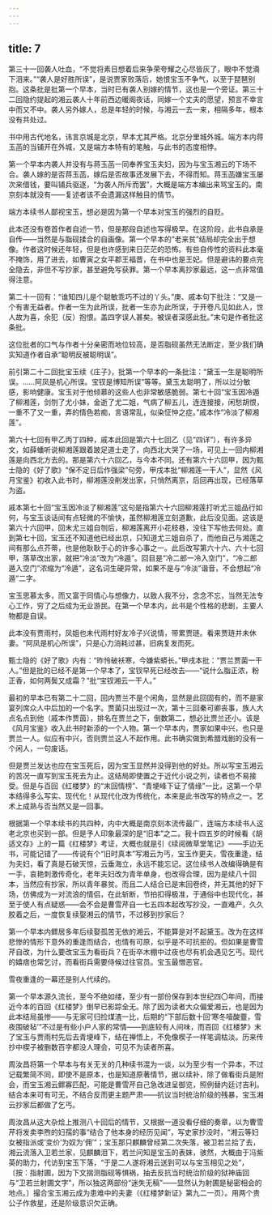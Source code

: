 ```yaml
---
---
---
```

title: 7
---



第三十一回袭人吐血，“不觉将素日想着后来争荣夸耀之心尽皆灰了，眼中不觉滴下泪来。”“袭人是好胜所误”，是说贾家败落后，她恨宝玉不争气，以至于琵琶别抱。这条批是批第一个早本，当时已有袭人别嫁的情节，这也是一个旁证。第三十二回隐约提起的湘云袭人十年前西边暖阁夜话，同嫁一个丈夫的愿望，预言不幸言中而又不中。袭人另外嫁人，总是年轻的时候，与湘云一去一来，相隔多年，根本没有共处过。

书中用古代地名，讳言京城是北京，早本尤其严格。北京分里城外城。端方本内蒋玉菡的当铺开在外城，又是端方本特有的笔触，与此书的态度相悖。

第一个早本内袭人并没有与蒋玉菡一同奉养宝玉夫妇，因为与宝玉湘云的下场不合。袭人嫁的是否蒋玉菡，嫁后是否故事还发展下去，不得而知。蒋玉菡嫌宝玉屡次来借钱，要叫铺兵驱逐，“为袭人所斥而罢”，大概是端方本编出来骂宝玉的。南京刻本就没有——复述者该不会遗漏这样触目的情节。

端方本续书人鄙视宝玉，想必是因为第一个早本对宝玉的强烈的自贬。

此本还没有卷首作者自述一节，但是那段自述也写得极早。在这阶段，此书自承是自传——当然是与脂砚揉合的自画像。第一个早本的“老来贫”结局却完全出于想像。作者这时候还年轻，但是也许感到来日茫茫的恐怖。有些自传性的资料此本毫不掩饰，用了进去，如曹寅之女平郡王福晋，在书中也是王妃。但是避讳的要点完全隐去，非但不写抄家，甚至避免写获罪。第一个早本离抄家最远，这一点非常值得注意。

第二十一回有：“谁知四儿是个聪敏乖巧不过的丫头。”庚、戚本句下批注：“又是一个有害无益者。作者一生为此所误，批者一生亦为此所误，于开卷凡见如此人，世人故为喜，余犯（反）抱恨。盖四字误人甚矣。被误者深感此批。”末句是作者批这条批。

这位批者的口气与作者十分亲密而地位较高，是否脂砚虽然无法断定，至少我们确实知道作者自承“聪明反被聪明误”。

前引第二十二回批宝玉续《庄子》，批第一个早本的一条批注：“黛玉一生是聪明所误。……阿凤是机心所误。宝钗是博知所误”等等。黛玉太聪明了，所以过分敏感，影响健康。宝玉对于他倾慕的这些人也非常敏感脆弱。第七十回“宝玉因冷遁了柳湘莲，剑刎了尤小妹，金逝了尤二姐，气病了柳五儿，连连接接，闲愁胡恨，一重不了又一重，弄的情色若痴，言语常乱，似染怔忡之症。”戚本作“冷淡了柳湘莲”。

第六十七回有甲乙丙丁四种，戚本此回是第六十七回乙（见“四详”），有许多异文，如薛蟠听说柳湘莲跟着跛足道士走了，向西北大哭了一场，可见上一回内柳湘莲是向西北方去的。那是第六十六回乙，与今本不同。还有第六十六回甲，因为甄士隐的《好了歌》“保不定日后作强梁”句旁，甲戌本批“柳湘莲一干人”，显然《风月宝鉴》初收入此书时，柳湘莲没削发出家，只悄然离京，后回再出现，已经落草为盗。

戚本第七十回“宝玉因冷淡了柳湘莲”这句是指第六十六回柳湘莲打听尤三姐品行如何，与宝玉谈话间有点轻微的不愉快，虽然柳湘莲立刻道歉，此后没见面。这该是第六十六回甲，回末尤三姐自刎后，柳湘莲离开小花枝巷，没往下写他去何处。直到第七十回，宝玉还不知道他已经出京，只知道尤三姐自杀了，而他自己与湘莲之间有那么点芥蒂，也是他耿耿于心的许多心事之一。此后改写第六十六、六十七回甲，落草改出家，就把“冷淡”改为“冷遁”。回目是“冷二郎一冷入空门”，“冷二郎遁入空门”浓缩为“冷遁”，这名词生硬异常，如果不是与“冷淡”谐音，不会想起“冷遁”二字。

宝玉思慕太多，而又富于同情心与想像力，以致人我不分，念念不忘，当然无法专心工作，穷了之后成为无业游民。在第一个早本内，此书是个性格的悲剧，主要人物都是自误。

此本没有贾雨村，凤姐也未代雨村好友冷子兴说情，带累贾琏。看来贾琏并未休妻。“阿凤是机心所误”，只是心力消耗过甚，旧病复发而死。

甄士隐的《好了歌》内有：“昨怜破袄寒，今嫌紫蟒长。”甲戌本批：“贾兰贾菌一干人。”但是批的已经不是第一个早本了，宝钗早死已经改去——“说什么脂正浓，粉正香，如何两鬓又成霜？”批“宝钗湘云一干人。”

最初的早本已有第二十二回，回内贾兰不是个闲角，显然是此回固有的，而不是家宴列席众人中后加的一个名字。贾菌只出现过一次，第十三回秦可卿丧事，族人大点名点到他（戚本作贾茵），排名在贾兰之下，倒数第二，想必比贾兰还小。该是《风月宝鉴》收入此书时新添的一个人物。第一个早本内，贾家如果中兴，也只是贾兰一人。似应有中兴，否则贾兰这人不起作用。此书确实做到希腊戏剧的没有一个闲人，一句废话。

但是贾兰发达也应在宝玉死后，因为宝玉显然并没得到他的好处。所以写宝玉湘云的苦况一直写到宝玉死去为止。这结局即使置之于近代小说之列，读者也不易接受。但是与百回《红楼梦》的“末回情榜”、“青埂峰下证了情缘”一比，这第一个早本结得多么写实、现代化！从现代化改为传统化，本来是此书改写的特点之一。艺术上成熟与否当然又是一回事。

根据第一个早本续书的共四种，内中大概是南京刻本流传最广，连端方本续书人这老北京也买到一部。但是予人印象最深的是“旧本”之二。我十四五岁的时候看《胡适文存》上的一篇《红楼梦》考证，大概也就是引《续阅微草堂笔记》——手边无书，可能记错了——传说有个“旧时真本”写湘云为丐，宝玉作更夫，雪夜重逢，结为夫妇，看了真是石破天惊，云垂海立，永远不能忘记。这位续书人改编得确是有一手，哀艳刺激传奇化，老年夫妇改为青年单身，也改得合理，因为是续八十回本，当然应有抄家，所以青年暴贫。而且二人结合已是末回卷终，并无其他的好下场，仿佛成为一对流浪的情侣，在此斩断，节拍扣得极准，于通俗中也现代化，甚至于使人有点疑惑——会不会是曹雪芹自一七五四本起改写抄没，一直难产，久久胶着之后，一度恢复续娶湘云的情节，不过移到抄家后？

第一个早本内鳏居多年后续娶孤苦无依的湘云，不能算是对不起黛玉。改为在这样悲惨的情形下意外的重逢而结合，也情有可原，似乎是不可抗拒的。但如果是曹雪芹自改，为什么要改宝玉为看街兵？在街卒木棚中过夜也尽有机会遇见乞丐。现代的嬉痞也常乞讨，而看街兵需要侍候过往官员。宝玉最憎恶官。

雪夜重逢的一幕还是别人代续的。

第一个早本源久流长，至今不绝如缕，至少有一部份保存到本世纪四〇年间，而接近今本的百回《红楼梦》倒早已影踪全无。除了因为读者大众偏爱湘云，也是因为此本结局虽惨——与无家可归捡煤渣一比，后期的“下部后数十回‘寒冬噎酸虀，雪夜围破毡’”不过是有些小户人家的常情——到底较有人间味，而百回《红楼梦》末了宝玉与贾雨村先后去青埂峰下，结在禅悟上，不免像楔子一样笔调枯淡。历来传抄中楔子被删数百字都没人理会，可见不为读者所喜。

周汝昌将第一个早本与有关无关的几种续书混为一谈，以为至少有一个异本，不过记载繁简不同，即使不是原本，也是知道原著情节，据以续补，除了做看街兵是附会，而宝玉湘云鳏寡匹配，可能是曹雪芹自己急改进呈御览，照例替内廷讨吉利。结合本来可有可无，不结合反而更主题严肃——抗议当时统治阶级的残暴，宝玉湘云抄家后都做了乞丐。

周汝昌从这大杂烩上推测八十回后的情节，又根据一道没看仔细的奏章，以为曹雪芹将发卖李煦的妇孺的事“结合了他本身的经历见闻”，写史家抄没时，“湘云等妇女被指派或‘变价’为奴为‘佣’”；宝玉那只麒麟曾经第二次失落，被卫若兰拾了去，湘云流落入卫若兰家，见麒麟泪下，若兰问知是宝玉的表妹，骇然，大概由于冯紫英的助力，代访到宝玉下落，“于是二人遂将湘云送到可以与宝玉相见之处”，〔按：指射圃，因为下文揣测脂砚等惧祸，抽去反抗当时统治阶级的狱神庙回与“卫若兰射圃文字”，所以独这两部份“迷失无稿”——显然认为射圃是秘密相会的地点。〕撮合宝玉湘云成为患难中的夫妻（《红楼梦新证》第九二一页）。用两个贵公子作救星，还是阶级意识欠正确。